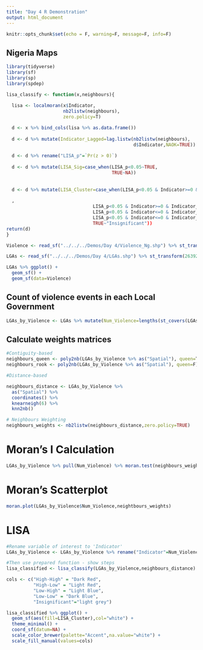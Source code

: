 ```yaml
---
title: "Day 4 R Demonstration"
output: html_document
---
```


```r
knitr::opts_chunk$set(echo = F, warning=F, message=F, info=F)
```

## Nigeria Maps

```r
library(tidyverse)
library(sf)
library(sp)
library(spdep)

lisa_classify <- function(x,neighbours){
  
  lisa <- localmoran(x$Indicator,
                     nb2listw(neighbours),
                     zero.policy=T)

  d <- x %>% bind_cols(lisa %>% as.data.frame())
  
  d <- d %>% mutate(Indicator_Lagged=lag.listw(nb2listw(neighbours),
                                               d$Indicator,NAOK=TRUE))
  
  d <- d %>% rename("LISA_p"=`Pr(z > 0)`)
  
  d <- d %>% mutate(LISA_Sig=case_when(LISA_p<0.05~TRUE,
                                       TRUE~NA))
                         
  
  d <- d %>% mutate(LISA_Cluster=case_when(LISA_p<0.05 & Indicator>=0 & Indicator_Lagged>=0~"High-High"))
  
  ,
                                LISA_p<0.05 & Indicator>=0 & Indicator_Lagged<=0~"High-Low",
                                LISA_p<0.05 & Indicator<=0 & Indicator_Lagged>=0~"Low-High",
                                LISA_p<0.05 & Indicator<=0 & Indicator_Lagged<=0~"Low-Low",
                                TRUE~"Insignificant"))
return(d)
}


```

```r
Violence <- read_sf("../../../Demos/Day 4/Violence_Ng.shp") %>% st_transform(26392)

LGAs <- read_sf("../../../Demos/Day 4/LGAs.shp") %>% st_transform(26392)

LGAs %>% ggplot() +
  geom_sf() +
  geom_sf(data=Violence)
```

## Count of violence events in each Local Government

```r
LGAs_by_Violence <- LGAs %>% mutate(Num_Violence=lengths(st_covers(LGAs,Violence)))
```

## Calculate weights matrices

```r
#Contiguity-based 
neighbours_queen <- poly2nb(LGAs_by_Violence %>% as("Spatial"), queen=T)
neighbours_rook <- poly2nb(LGAs_by_Violence %>% as("Spatial"), queen=F)

#Distance-based

neighbours_distance <- LGAs_by_Violence %>% 
  as("Spatial") %>% 
  coordinates() %>% 
  knearneigh(6) %>% 
  knn2nb()

# Neighbours Weighting
neighbours_weights <- nb2listw(neighbours_distance,zero.policy=TRUE)

```

# Moran's I Calculation

```r
LGAs_by_Violence %>% pull(Num_Violence) %>% moran.test(neighbours_weights)
```

# Moran's Scatterplot

```r
moran.plot(LGAs_by_Violence$Num_Violence,neightbours_weights)
```

# LISA

```r
#Rename variable of interest to 'Indicator'
LGAs_by_Violence <- LGAs_by_Violence %>% rename("Indicator"=Num_Violence)

#Then use prepared function - show steps
lisa_classified <- lisa_classify(LGAs_by_Violence,neighbours_distance)

cols <- c("High-High" = "Dark Red", 
          "High-Low" = "Light Red", 
          "Low-High" = "Light Blue", 
          "Low-Low" = "Dark Blue",
          "Insignificant"="light grey")

lisa_classified %>% ggplot() + 
  geom_sf(aes(fill=LISA_Cluster),col="white") + 
  theme_minimal() +
  coord_sf(datum=NA) +
  scale_color_brewer(palette="Accent",na.value="white") +
  scale_fill_manual(values=cols)

```


